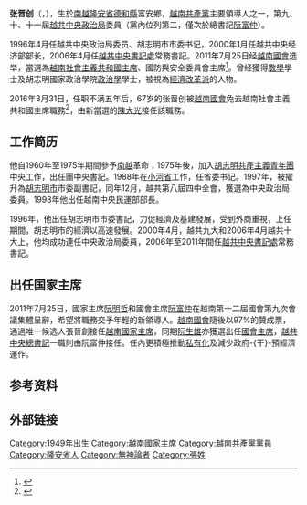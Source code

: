 {{Infobox Officeholder
| original_name  = {{lang|vi|Trương Tấn Sang}}
| image          = Mr. Truong Tan Sang.jpg
| width          = 200px
| caption        = 
| country        = {{VIE}}
| order          = 第八任
| office         = 越南社會主義共和國主席
| premier        = [[阮晋勇|阮晋勇]]
| vicechairman   = [[阮氏緣|阮氏緣]]
|general_secretary=[[阮富仲|阮富仲]]
| term_start     = 2011年7月25日
| term_end       = 2016年4月2日
| predecessor    = [[阮明哲|阮明哲]]
| successor      = [[陳大光|陳大光]]
| order2         = 
| office2        = [[越南共產黨中央書記處|越南共產黨中央書記處]]常務書記
| general_secretary2=[[農德孟|農德孟]]
| term_start2    = 2006年5月
| term_end2      = 2011年8月
| predecessor2   = 潘演
| successor2     = [[黎鴻英|黎鴻英]]
| birth_date     = {{birth date and age|1949|1|21}}
| birth_place    = [[File:Flag_of_South_Vietnam.svg|22px]] [[越南國|越南國]][[隆安省|隆安省]][[德和縣|德和縣]]
| death_date     = 
| death_place    = 
| religion       = 
| profession     = 
| spouse         = 梅氏行（Mai Thị Hạnh）
| party          = {{VCP}}
}} 
{{Vietnamese name|张|创}}
'''张晋创'''（{{lang-vi|Trương Tấn Sang}}，{{bd|1949年|1月21日|catIdx=Trương Tấn Sang}}），生於[[越南共和国|南越]][[隆安省|隆安省]][[德和縣|德和縣]]富安鄉，[[越南共產黨|越南共產黨]]主要領導人之一，第九、十、十一屆[[越共中央政治局|越共中央政治局]]委員（黨內位列第二，僅次於總書記[[阮富仲|阮富仲]]）。

1996年4月任越共中央政治局委员、胡志明市市委书记，2000年1月任越共中央经济部部长，2006年4月任[[越共中央書記處|越共中央書記處]]常務書記。2011年7月25日经[[越南國會|越南國會]]选举，當選為[[越南社會主義共和國主席|越南社會主義共和國主席]]、國防與安全委員會主席<ref>{{Cite web |url=http://news.sina.com.cn/w/2011-07-25/174422873807.shtml |title=张晋创当选越南新任国家主席 |access-date=2011-07-28 |archive-date=2019-05-19 |archive-url=https://web.archive.org/web/20190519031834/http://news.sina.com.cn/w/2011-07-25/174422873807.shtml }}</ref>。曾经獲得[[數學|數學]]學士及胡志明國家政治學院[[政治學|政治學]]學士，被視為[[革新開放|經濟改革派]]的人物。

2016年3月31日，任职不满五年后，67岁的张晋创被[[越南國會|越南國會]]免去越南社會主義共和國主席職務<ref>{{Cite web |url=http://news.xinhuanet.com/world/2016-03/31/c_1118505036.htm |title=越南国会免去张晋创国家主席职务 |access-date=2016-03-31 |archive-date=2017-11-14 |archive-url=https://web.archive.org/web/20171114155629/http://news.xinhuanet.com/world/2016-03/31/c_1118505036.htm }}</ref>，由新當選的[[陳大光|陳大光]]接任該職務。

== 工作简历 ==
他自1960年至1975年期間參予[[越南共和国|南越]]革命；1975年後，加入[[胡志明共產主義青年團|胡志明共產主義青年團]]中央工作，出任團中央書記。1988年在[[小河省|小河省]]工作，任省委书记。1997年，被擢升為[[胡志明市|胡志明市]]市委副書記，同年12月，越共第八屆四中全會，獲選為中央政治局委員。1998年他出任越南中央民運部部長。

1996年，他出任胡志明市市委書記，力促經濟及基建發展，受到外商重視，上任期間，胡志明市的經濟以高速發展。2000年4月，越共九大和2006年4月越共十大上，他均成功連任中央政治局委員，2006年至2011年間任[[越共中央書記處|越共中央書記處]]常務書記。

== 出任国家主席 ==
2011年7月25日，國家主席[[阮明哲|阮明哲]]和國會主席[[阮富仲|阮富仲]]在越南第十二屆國會第九次會議集體呈辭，希望將職務交予年輕的新領導人。[[越南國會|越南國會]]隨後以97%的贊成票，通過唯一候选人張晉創接任[[越南國家主席|越南國家主席]]，同期[[阮生雄|阮生雄]]亦獲選出任[[越南國會主席|國會主席]]，[[越共中央總書記|越共中央總書記]]一職則由阮富仲接任。任內更積極推動[[私有化|私有化]]及減少政府-{干}-預經濟運作。

== 参考资料 ==
{{reflist}}

== 外部链接 ==

{{start box}}
{{s-off}}
{{s-before|[[阮明哲|阮明哲]]|rows=2}}
{{s-title|[[越南社會主義共和國主席|越南社會主義共和國主席]]|2011年－2016年}}
{{s-after|[[陳大光|陳大光]]|rows=2}}
{{s-title|國防與安全委員會主席|2011年－2016年}}
{{s-ppo}}
{{s-before|潘演}}
{{s-title|[[越南共產黨中央書記處|越南共產黨中央書記處]]常務書記|2006年－2011年}}
{{s-after|[[黎鴻英|黎鴻英]]}}
{{end box}}

{{越共中央政治局/11}}
{{VietnamPres}}
{{DEFAULTSORT:Sang, Trương Tấn}}
[[Category:1949年出生|Category:1949年出生]]
[[Category:越南國家主席|Category:越南國家主席]]
[[Category:越南共產黨黨員|Category:越南共產黨黨員]]
[[Category:隆安省人|Category:隆安省人]]
[[Category:無神論者|Category:無神論者]]
[[Category:張姓|Category:張姓]]